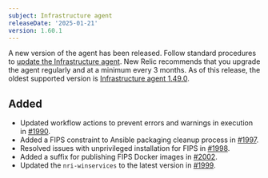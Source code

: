 ```yaml
---
subject: Infrastructure agent
releaseDate: '2025-01-21'
version: 1.60.1
---
```


A new version of the agent has been released. Follow standard procedures to [update the Infrastructure agent](https://docs.newrelic.com/docs/infrastructure/install-configure-manage-infrastructure/update-or-uninstall/update-infrastructure-agent).
New Relic recommends that you upgrade the agent regularly and at a minimum every 3 months. As of this release, the oldest supported version is [Infrastructure agent 1.49.0](https://docs.newrelic.com/docs/release-notes/infrastructure-release-notes/infrastructure-agent-release-notes/new-relic-infrastructure-agent-1490/).

## Added
* Updated workflow actions to prevent errors and warnings in execution in [#1990](https://github.com/newrelic/infrastructure-agent/pull/1990).
* Added a FIPS constraint to Ansible packaging cleanup process in [#1997](https://github.com/newrelic/infrastructure-agent/pull/1997).
* Resolved issues with unprivileged installation for FIPS in [#1998](https://github.com/newrelic/infrastructure-agent/pull/1998).
* Added a suffix for publishing FIPS Docker images in [#2002](https://github.com/newrelic/infrastructure-agent/pull/2002).
* Updated the `nri-winservices` to the latest version in [#1999](https://github.com/newrelic/infrastructure-agent/pull/1999).
